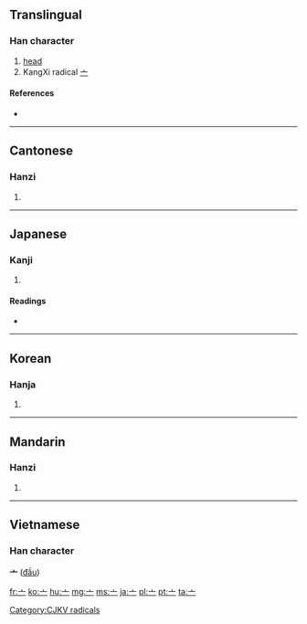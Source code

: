 {{also|宀}}
==Translingual==
{{stroke order|type=animate}}

===Han character===
{{Han char|rn=8|rad=亠|as=00|sn=2|four=|canj=戈一 (IM), X戈一 (XIM)}}

# [[head]]
# KangXi radical [[Index:Chinese radical/亠|亠]]

====References====
* {{Han ref|kx=0088.020|dkj=00286|dj=0184.120|hdz=10279.040|uh=4EA0|ud=20128}}

----

==Cantonese==

===Hanzi===
{{yue-hanzi|jyut=[[tau4]]|y=[[tau4]]}}

# {{defn|Cantonese|sort=亠00}}

----

==Japanese==

===Kanji===
{{ja-kanji|grade=9|rs=亠00}}

# {{defn|Japanese|sort=亠00}}

====Readings====
* {{ja-readings|on=[[とう]] (tō), [[ず]] (zu)|kun=[[けいさん]] (keisan), [[なべぶた]] (nabebuta)}}

----

==Korean==

===Hanja===
{{ko-hanja|hangeul=두|rv=du|mr=tu}}

# {{defn|Korean|sort=亠00}}

----

==Mandarin==

===Hanzi===
{{cmn-hanzi|pin=[[tóu]] ([[tou2]]), [[wú]] ([[wu2]])|wg=[[t'ou2|t'ou<sup>2</sup>]], [[wu2|wu<sup>2</sup>]]}}
#{{defn|Mandarin|sort=亠00}}

----

==Vietnamese==
===Han character===
'''亠''' ([[đầu]])

[[Category:CJKV radicals]]

[[fr:亠]]
[[ko:亠]]
[[hu:亠]]
[[mg:亠]]
[[ms:亠]]
[[ja:亠]]
[[pl:亠]]
[[pt:亠]]
[[ta:亠]]